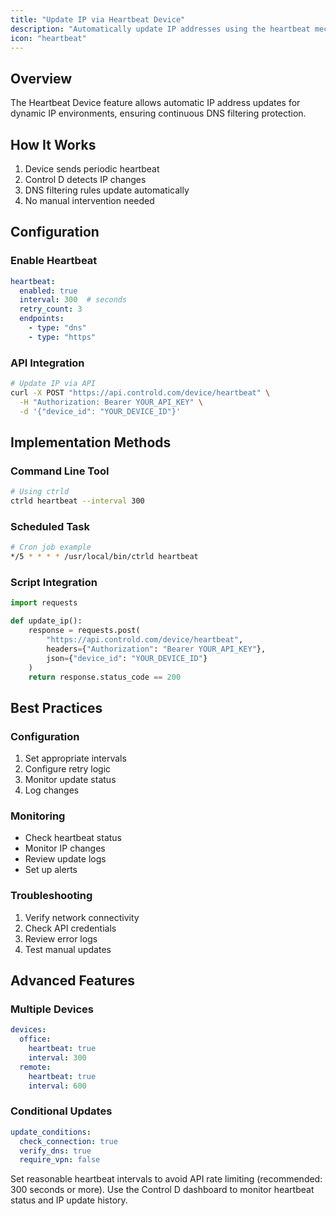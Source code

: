 ```yaml
---
title: "Update IP via Heartbeat Device"
description: "Automatically update IP addresses using the heartbeat mechanism"
icon: "heartbeat"
---
```


## Overview

The Heartbeat Device feature allows automatic IP address updates for dynamic IP environments, ensuring continuous DNS filtering protection.

## How It Works

1. Device sends periodic heartbeat
2. Control D detects IP changes
3. DNS filtering rules update automatically
4. No manual intervention needed

## Configuration

### Enable Heartbeat
```yaml
heartbeat:
  enabled: true
  interval: 300  # seconds
  retry_count: 3
  endpoints:
    - type: "dns"
    - type: "https"
```

### API Integration
```bash
# Update IP via API
curl -X POST "https://api.controld.com/device/heartbeat" \
  -H "Authorization: Bearer YOUR_API_KEY" \
  -d '{"device_id": "YOUR_DEVICE_ID"}'
```

## Implementation Methods

### Command Line Tool
```bash
# Using ctrld
ctrld heartbeat --interval 300
```

### Scheduled Task
```bash
# Cron job example
*/5 * * * * /usr/local/bin/ctrld heartbeat
```

### Script Integration
```python
import requests

def update_ip():
    response = requests.post(
        "https://api.controld.com/device/heartbeat",
        headers={"Authorization": "Bearer YOUR_API_KEY"},
        json={"device_id": "YOUR_DEVICE_ID"}
    )
    return response.status_code == 200
```

## Best Practices

### Configuration
1. Set appropriate intervals
2. Configure retry logic
3. Monitor update status
4. Log changes

### Monitoring
- Check heartbeat status
- Monitor IP changes
- Review update logs
- Set up alerts

### Troubleshooting
1. Verify network connectivity
2. Check API credentials
3. Review error logs
4. Test manual updates

## Advanced Features

### Multiple Devices
```yaml
devices:
  office:
    heartbeat: true
    interval: 300
  remote:
    heartbeat: true
    interval: 600
```

### Conditional Updates
```yaml
update_conditions:
  check_connection: true
  verify_dns: true
  require_vpn: false
```

<Warning>
Set reasonable heartbeat intervals to avoid API rate limiting (recommended: 300 seconds or more).
</Warning>

<Tip>
Use the Control D dashboard to monitor heartbeat status and IP update history.
</Tip> 